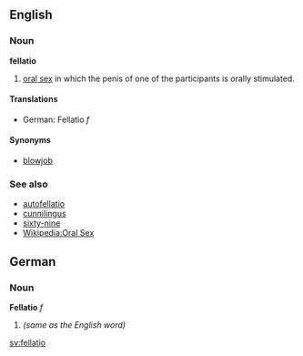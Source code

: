 ==English==
=== Noun ===
'''fellatio'''

# [[oral sex]] in which the penis of one of the participants is orally stimulated.

====Translations====
*German: Fellatio ''f''

====Synonyms====
*[[blowjob]]

===See also===
*[[autofellatio]]
*[[cunnilingus]]
*[[sixty-nine]]
*[[w:Oral sex|Wikipedia:Oral Sex]]

==German==
===Noun===
'''Fellatio''' ''f''

# ''(same as the English word)''

[[sv:fellatio]]